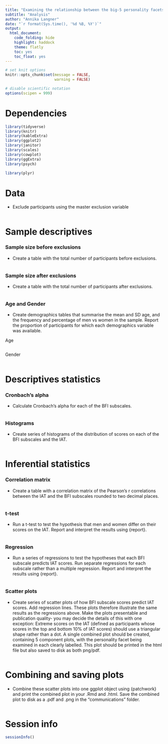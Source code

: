 ```yaml
---
title: "Examining the relationship between the big-5 personality facets and implicit racial attitudes"
subtitle: "Analysis"
author: "Annika Langner"
date: "`r format(Sys.time(), '%d %B, %Y')`"
output:
  html_document:
    code_folding: hide
    highlight: haddock
    theme: flatly
    toc: yes
    toc_float: yes
---
```


```r

# set knit options
knitr::opts_chunk$set(message = FALSE,
                      warning = FALSE)

# disable scientific notation
options(scipen = 999) 

```

# Dependencies

```r

library(tidyverse)
library(knitr)
library(kableExtra)
library(ggplot2)
library(janitor)
library(scales)
library(cowplot)
library(ggExtra)
library(psych)

library(plyr)
```

# Data

- Exclude participants using the master exclusion variable

```r

```

# Sample descriptives

### Sample size before exclusions

- Create a table with the total number of participants before exclusions.

```r


```

### Sample size after exclusions

- Create a table with the total number of participants after exclusions.

```r


```
### Age and Gender

- Create demographics tables that summarise the mean and SD age, and the frequency and percentage of men vs women in the sample. Report the proportion of participants for which each demographics variable was available.

Age

```r

```

Gender

```r

```

# Descriptives statistics

### Cronbach's alpha

- Calculate Cronbach's alpha for each of the BFI subscales.

```r


```

### Histograms

- Create series of histograms of the distribution of scores on each of the BFI subscales and the IAT.

```r

```

# Inferential statistics

### Correlation matrix


- Create a table with a correlation matrix of the Pearson's r correlations between the IAT and the BFI subscales rounded to two decimal places. 

```r


```

### t-test

- Run a t-test to test the hypothesis that men and women differ on their scores on the IAT. Report and interpret the results using {report}.
```r


```

### Regression

- Run a series of regressions to test the hypotheses that each BFI subscale predicts IAT scores. Run separate regressions for each subscale rather than a multiple regression. Report and interpret the results using {report}.

```r


```
### Scatter plots

- Create series of scatter plots of how BFI subscale scores predict IAT scores. Add regression lines. These plots therefore illustrate the same results as the regressions above.
Make the plots presentable and publication quality- you may decide the details of this with one exception: Extreme scores on the IAT (defined as participants whose scores in the top and bottom 10% of IAT scores) should use a triangular shape rather than a dot. A single combined plot should be created, containing 5 component plots, with the personality facet being examined in each clearly labelled. This plot should be printed in the html file but also saved to disk as both png/pdf. 

```r

```

# Combining and saving plots

- Combine these scatter plots into one ggplot object using {patchwork} and print the combined plot in your .Rmd and .html. Save the combined plot to disk as a .pdf and .png in the "communications" folder.


```r



```

# Session info

```r

sessionInfo()

```



